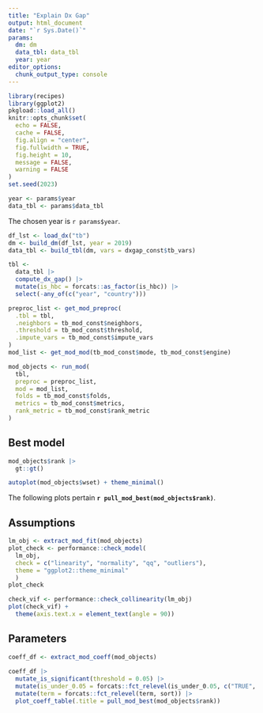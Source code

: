 ```yaml
---
title: "Explain Dx Gap"
output: html_document
date: "`r Sys.Date()`"
params:
  dm: dm
  data_tbl: data_tbl
  year: year
editor_options: 
  chunk_output_type: console
---
```


```r
library(recipes)
library(ggplot2)
pkgload::load_all()
knitr::opts_chunk$set(
  echo = FALSE, 
  cache = FALSE, 
  fig.align = "center", 
  fig.fullwidth = TRUE,
  fig.height = 10,
  message = FALSE, 
  warning = FALSE
)
set.seed(2023)
```

```r
year <- params$year
data_tbl <- params$data_tbl
```

The chosen year is `r params$year`.

```r
df_lst <- load_dx("tb")
dm <- build_dm(df_lst, year = 2019)
data_tbl <- build_tbl(dm, vars = dxgap_const$tb_vars)
```


```r
tbl <- 
  data_tbl |> 
  compute_dx_gap() |> 
  mutate(is_hbc = forcats::as_factor(is_hbc)) |> 
  select(-any_of(c("year", "country")))
```

```r
preproc_list <- get_mod_preproc(
  .tbl = tbl,
  .neighbors = tb_mod_const$neighbors,
  .threshold = tb_mod_const$threshold,
  .impute_vars = tb_mod_const$impute_vars
)
mod_list <- get_mod_mod(tb_mod_const$mode, tb_mod_const$engine)
```

```r
mod_objects <- run_mod(
  tbl, 
  preproc = preproc_list, 
  mod = mod_list,
  folds = tb_mod_const$folds,
  metrics = tb_mod_const$metrics,
  rank_metric = tb_mod_const$rank_metric
)
```

## Best model

```r
mod_objects$rank |> 
  gt::gt()
```

```r
autoplot(mod_objects$wset) + theme_minimal()
```

The following plots pertain **`r pull_mod_best(mod_objects$rank)`**.

## Assumptions

```r
lm_obj <- extract_mod_fit(mod_objects)
plot_check <- performance::check_model(
  lm_obj, 
  check = c("linearity", "normality", "qq", "outliers"),
  theme = "ggplot2::theme_minimal"
  )
plot_check
```

```r
check_vif <- performance::check_collinearity(lm_obj)
plot(check_vif) +
  theme(axis.text.x = element_text(angle = 90))
```

## Parameters

```r
coeff_df <- extract_mod_coeff(mod_objects)
  
coeff_df |> 
  mutate_is_significant(threshold = 0.05) |> 
  mutate(is_under_0.05 = forcats::fct_relevel(is_under_0.05, c("TRUE", "FALSE"))) |> 
  mutate(term = forcats::fct_relevel(term, sort)) |> 
  plot_coeff_table(.title = pull_mod_best(mod_objects$rank))
```
